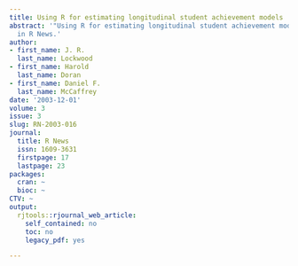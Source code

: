 ```yaml
---
title: Using R for estimating longitudinal student achievement models
abstract: '"Using R for estimating longitudinal student achievement models" published
  in R News.'
author:
- first_name: J. R.
  last_name: Lockwood
- first_name: Harold
  last_name: Doran
- first_name: Daniel F.
  last_name: McCaffrey
date: '2003-12-01'
volume: 3
issue: 3
slug: RN-2003-016
journal:
  title: R News
  issn: 1609-3631
  firstpage: 17
  lastpage: 23
packages:
  cran: ~
  bioc: ~
CTV: ~
output:
  rjtools::rjournal_web_article:
    self_contained: no
    toc: no
    legacy_pdf: yes

---
```

